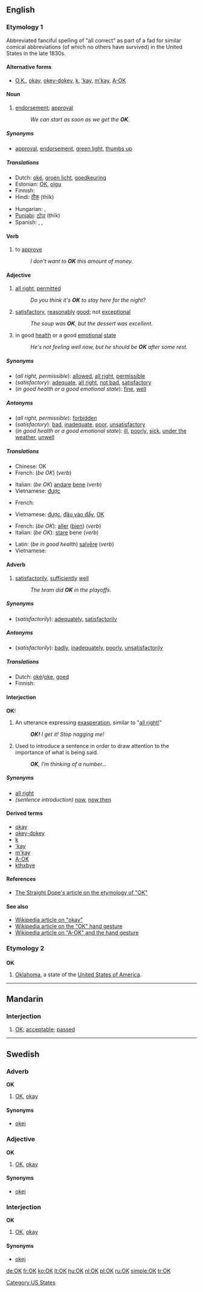 {{wikipedia|dab=OK}}
{{see|ok|ők|okay}}
==English==

===Etymology 1===
Abbreviated fanciful spelling of "all correct" as part of a fad for similar comical abbreviations (of which no others have survived) in the United States in the late 1830s.
<!--If this is copied from Bill Bryson's book, it is a copyvio and must not appear on the page:

Originated in Boston and New York City around 1839 as part of a slang fad (reminiscent of [[Cockney rhyming slang]] and Russian [[w:padonki|padonki]] slang) where phrases were deliberately misspelt and then reduced to abbreviations. The word '''okay''' was the abbreviation [[OK]] for "oll korrect". [[OK]] is the only term of that era to have become a permanent part of the language.  Others were "O.W." (for "oll write") and "K.Y." (for "know yuse").  The first known use of O.K. in print was on March 23, 1839 in the ''Boston Morning Post''.--><!--Bill Bryson, The Mother Tongue, p. 165 (1990)-->

====Alternative forms====
* [[O.K.]], [[okay]], [[okey-dokey]], [[k#Interjection|k]], [['kay]], [[m'kay]], [[w:A-ok|A-OK]] <!-- disputed: ok, okeh, okey, -->

====Noun====
{{en-noun}}

# [[endorsement]]; [[approval]]
#: ''We can start as soon as we get the '''OK'''.''

=====Synonyms=====
* [[approval]], [[endorsement]], [[green light]], [[thumbs up]]

=====Translations=====
{{trans-top|endorsement; approval}}
* Dutch: [[oké]], [[groen licht]], [[goedkeuring]]
* Estonian: [[OK]], [[olgu]]
* Finnish: {{t-|fi|OK}}
* Hindi: [[ठीक]] (thīk)
{{trans-mid}}
* Hungarian: {{t+|hu|OK}}, {{t+|hu|oké}}
* [[Punjabi]]: [[ਠੀਕ]] (ṭhīk)
* Spanish: {{t-|es|aprobación}}, {{t-|es|visto bueno}}, {{t-|es|okey}}
{{trans-bottom}}

====Verb====
{{en-verb}}

# to [[approve]]
#: ''I don't want to '''OK''' this amount of money.''

====Adjective====
{{en-adj}}

# [[all right]], [[permitted]]
#: ''Do you think it's '''OK''' to stay here for the night?''
# [[satisfactory]], [[reasonably]] [[good]]; not [[exceptional]]
#: ''The soup was '''OK''', but the dessert was excellent.''
# in good [[health]] or a good [[emotional]] [[state]]
#: ''He's not feeling well now, but he should be '''OK''' after some rest.''

=====Synonyms=====
* (''all right, permissible''): [[allowed]], [[all right]], [[permissible]]
* (''satisfactory''): [[adequate]], [[all right]], [[not bad]], [[satisfactory]]
* (''in good health or a good emotional state''): [[fine]], [[well]]

=====Antonyms=====
* (''all right, permissible''): [[forbidden]]
* (''satisfactory''): [[bad]], [[inadequate]], [[poor]], [[unsatisfactory]]
* (''in good health or a good emotional state''): [[ill]], [[poorly]], [[sick]], [[under the weather]], [[unwell]]

=====Translations=====
{{trans-top|all right, permitted}}
* Chinese: OK
* French: (''be OK'') {{t+|fr|aller}} (''verb'')
{{trans-mid}}
* Italian: (''be OK'') [[andare]] [[bene]] (''verb'')
* Vietnamese: [[được]]
{{trans-bottom}}

{{trans-top|satisfactory}}
* French: {{t+|fr|satisfaisant|m}}
{{trans-mid}}
* Vietnamese: [[được]], [[đâu vào đấy]], [[OK]]
{{trans-bottom}}

{{trans-top|in good health or in a good emotional state}}
* French: (''be OK''): [[aller]] ([[bien]]) (''verb'')
* Italian: (''be OK''): [[stare#Italian|stare]] bene (''verb'')
{{trans-mid}}
* Latin: (''be in good health'') [[salveo|salvēre]] (''verb'')
* Vietnamese: {{t+|vi|khỏe|xs=Vietnamese}}
{{trans-bottom}}

====Adverb====
{{en-adv}}

# [[satisfactorily]], [[sufficiently]] [[well]]
#: ''The team did '''OK''' in the playoffs.''

=====Synonyms=====
* (''satisfactorily''): [[adequately]], [[satisfactorily]]

=====Antonyms=====
* (''satisfactorily''): [[badly]], [[inadequately]], [[poorly]], [[unsatisfactorily]]

=====Translations=====
* Dutch: [[oké]]/[[oke#Dutch|oke]], [[goed]]
* Finnish: {{t+|fi|hyvin}}

====Interjection====
'''OK'''!

# An utterance expressing [[exasperation]], similar to "[[all_right#Interjection|all right!]]"
#: '''''OK!''' I get it!  Stop nagging me!''
# Used to introduce a sentence in order to draw attention to the importance of what is being said.
#: '''''OK''', I'm thinking of a number...''

=====Synonyms=====
* [[all right]]
* ''(sentence introduction)'' [[now]], [[now then]]

====Derived terms====
* [[okay]]
* [[okey-dokey]]
* [[k#Interjection|k]]
* [['kay]]
* [[m'kay]]
* [[A-OK]]
* [[kthxbye]]

====References====
* [http://www.straightdope.com/classics/a2_250.html The Straight Dope's article on the etymology of "OK"]

====See also====
* [[w:okay|Wikipedia article on "okay"]]
* [[w:Hand_gesture#OK|Wikipedia article on the "OK" hand gesture]]
* [[w:A-ok|Wikipedia article on "A-OK" and the hand gesture]]

===Etymology 2===

===={{abbreviation}}====
'''OK'''

# [[Oklahoma]], a state of the [[United States of America]].

[[Category:US States]]

----

==Mandarin==

===Interjection===
{{cmn-inter|p|pin=OK|pint=ok}}

# [[OK]]; [[acceptable]]; [[passed]]

----

==Swedish==

===Adverb===
'''OK'''

# [[#English|OK]], [[okay]]

====Synonyms====
* [[okej]]

===Adjective===
'''OK'''

# [[#English|OK]], [[okay]]

====Synonyms====
* [[okej]]

===Interjection===
'''OK'''

# [[#English|OK]], [[okay]]

====Synonyms====
* [[okej]]

[[de:OK]]
[[fr:OK]]
[[ko:OK]]
[[lt:OK]]
[[hu:OK]]
[[nl:OK]]
[[pl:OK]]
[[ru:OK]]
[[simple:OK]]
[[tr:OK]]